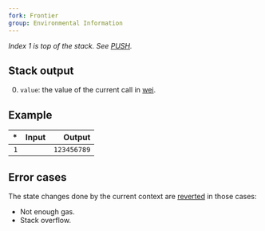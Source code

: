 ```yaml
---
fork: Frontier
group: Environmental Information
---
```


*Index 1 is top of the stack. See [PUSH](/#60).*

## Stack output

0. `value`: the value of the current call in [wei](https://www.investopedia.com/terms/w/wei.asp).

## Example

| * | Input | Output |
|--:|------:|-------:|
| `1` | | `123456789` |

## Error cases

The state changes done by the current context are [reverted](#FD) in those cases:
- Not enough gas.
- Stack overflow.
